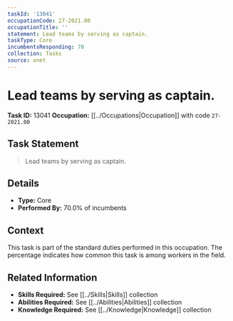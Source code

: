 ```yaml
---
taskId: '13041'
occupationCode: 27-2021.00
occupationTitle: ''
statement: Lead teams by serving as captain.
taskType: Core
incumbentsResponding: 70
collection: Tasks
source: onet
---
```

# Lead teams by serving as captain.

**Task ID:** 13041
**Occupation:** [[../Occupations|Occupation]] with code `27-2021.00`

## Task Statement

> Lead teams by serving as captain.

## Details

- **Type:** Core
- **Performed By:** 70.0% of incumbents

## Context

This task is part of the standard duties performed in this occupation. The percentage indicates how common this task is among workers in the field.

## Related Information

- **Skills Required:** See [[../Skills|Skills]] collection
- **Abilities Required:** See [[../Abilities|Abilities]] collection
- **Knowledge Required:** See [[../Knowledge|Knowledge]] collection
